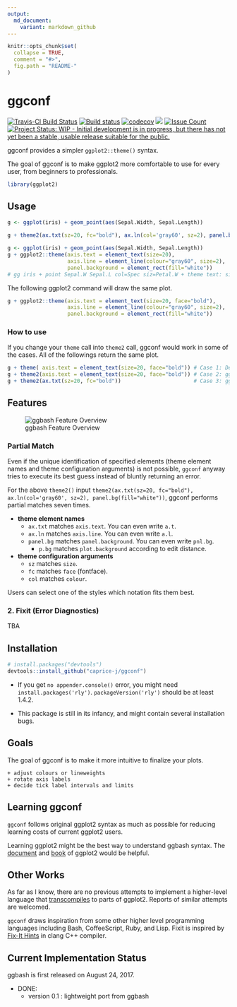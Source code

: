 ```yaml
---
output:
  md_document:
    variant: markdown_github
---
```


<!-- README.md is generated from README.Rmd. Please edit that file -->

```r
knitr::opts_chunk$set(
  collapse = TRUE,
  comment = "#>",
  fig.path = "README-"
)
```

# ggconf

[![Travis-CI Build Status](https://travis-ci.org/caprice-j/ggbash.svg?branch=master)](https://travis-ci.org/caprice-j/ggbash)
[![Build status](https://ci.appveyor.com/api/projects/status/vfia7i1hfowhpqhs?svg=true)](https://ci.appveyor.com/project/caprice-j/ggbash)
[![codecov](https://codecov.io/gh/caprice-j/ggbash/branch/master/graph/badge.svg)](https://codecov.io/gh/caprice-j/ggbash)
![](http://www.r-pkg.org/badges/version/ggbash)
<!-- [![Coverage Status](https://coveralls.io/repos/github/caprice-j/ggbash/badge.svg)](https://coveralls.io/github/caprice-j/ggbash) -->
[![Issue Count](https://codeclimate.com/github/caprice-j/ggbash/badges/issue_count.svg)](https://codeclimate.com/github/caprice-j/ggbash/issues)
[![Project Status: WIP - Initial development is in progress, but there has not yet been a stable, usable release suitable for the public.](http://www.repostatus.org/badges/latest/wip.svg)](http://www.repostatus.org/#wip)

ggconf provides a simpler `ggplot2::theme()` syntax.

The goal of ggconf is to make ggplot2 more comfortable to use for every user,
from beginners to professionals.

```r
library(ggplot2)
```

## Usage

```r
g <- ggplot(iris) + geom_point(aes(Sepal.Width, Sepal.Length))

g + theme2(ax.txt(sz=20, fc="bold"), ax.ln(col='gray60', sz=2), panel.bg(fill="white"))
```

```r
g <- ggplot(iris) + geom_point(aes(Sepal.Width, Sepal.Length))
g + ggplot2::theme(axis.text = element_text(size=20),
                   axis.line = element_line(colour="gray60", size=2),
                   panel.background = element_rect(fill="white"))
# gg iris + point Sepal.W Sepal.L col=Spec siz=Petal.W + theme text: size=20 face="bold"
```

The following ggplot2 command will draw the same plot.

```r
g + ggplot2::theme(axis.text = element_text(size=20, face="bold"),
                   axis.line = element_line(colour="gray60", size=2),
                   panel.background = element_rect(fill="white"))
```

### How to use 

If you change your `theme` call into `theme2` call, ggconf would work in some of the cases.
All of the followings return the same plot.

```r
g + theme( axis.text = element_text(size=20, face="bold")) # Case 1: Default (52 characters)
g + theme2(axis.text = element_text(size=20, face="bold")) # Case 2: ggconf
g + theme2(ax.txt(sz=20, fc="bold"))                       # Case 3: ggconf  (33 characters)
```

## Features

![ggbash Feature Overview](README-func.png)

### Partial Match

Even if the unique identification of specified elements
(theme element names and theme configuration arguments)
is not possible,
`ggconf` anyway tries to execute its best guess
instead of bluntly returning an error.

For the above `theme2()` input `theme2(ax.txt(sz=20, fc="bold"), ax.ln(col='gray60', sz=2), panel.bg(fill="white"))`,
ggconf performs partial matches seven times.

* __theme element names__
    + `ax.txt` matches `axis.text`. You can even write `a.t`.
    + `ax.ln` matches `axis.line`. You can even write `a.l`.
    + `panel.bg` matches `panel.background`. You can even write `pnl.bg`.
        + `p.bg` matches `plot.background` according to edit distance.


* __theme configuration arguments__
    + `sz` matches `size`.
    + `fc` matches `face` (fontface).
    + `col` matches `colour`.

Users can select one of the styles which notation fits them best.    

### 2. Fixit (Error Diagnostics)

TBA

## Installation
```r
# install.packages("devtools")
devtools::install_github("caprice-j/ggconf")
```

+ If you get `no appender.console()` error,
you might need `install.packages('rly')`.
`packageVersion('rly')` should be at least 1.4.2.

+ This package is still in its infancy, and might contain several installation bugs.

## Goals

The goal of ggconf is to make it more intuitive to finalize your plots.

    + adjust colours or lineweights
    + rotate axis labels
    + decide tick label intervals and limits

<!--    + generate line-wrapped titles or legends -->

## Learning ggconf

`ggconf` follows original ggplot2 syntax
as much as possible for reducing learning costs of current ggplot2 users.

Learning ggplot2 might be the best way to understand ggbash syntax.
The [document](http://docs.ggplot2.org/current/) and
[book](https://github.com/hadley/ggplot2-book) of ggplot2 
would be helpful.

## Other Works

As far as I know, there are no previous attempts to implement
a higher-level language that
[transcompiles](https://en.wikipedia.org/wiki/Source-to-source_compiler) to parts of ggplot2.
Reports of similar attempts are welcomed.

<!--

About a different way to generate scatterplot matrix,
`GGally::ggpairs` does the similar work. The major differences are:

+ `GGally::ggpairs` output the scatterplot matrix in one plot,
  while `ggbash` outputs each subplot as a plot (or as a file).
+ `GGally::ggpairs` uses `ggplot2::ggsave` to save a plot with no default filename,
  while `ggbash` uses `| png ` or `| pdf` pipe chains with auto-generated filenames.

-->

`ggconf` draws inspiration from some other higher level programming
languages including Bash, CoffeeScript, Ruby, and Lisp.
Fixit is inspired by [Fix-It Hints](http://clang.llvm.org/docs/InternalsManual.html#fix-it-hints) in clang C++ compiler.

## Current Implementation Status

ggbash is first released on August 24, 2017.

+ DONE:
    + version 0.1 : lightweight port from ggbash
